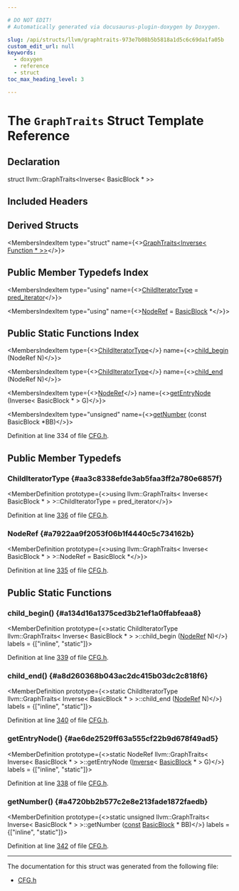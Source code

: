 ```yaml
---

# DO NOT EDIT!
# Automatically generated via docusaurus-plugin-doxygen by Doxygen.

slug: /api/structs/llvm/graphtraits-973e7b08b5b5818a1d5c6c69da1fa05b
custom_edit_url: null
keywords:
  - doxygen
  - reference
  - struct
toc_max_heading_level: 3

---
```





# The `GraphTraits` Struct Template Reference

<DoxygenPage pluginConfig={pluginConfig}>



## Declaration

<CodeBlock>struct llvm::GraphTraits&lt;Inverse&lt; BasicBlock &#42; &gt;&gt;</CodeBlock>

## Included Headers

<IncludesList>
<IncludesListItem
  filePath="llvm/IR/CFG.h"
  permalink="/docs/api/files/include/include/llvm/include/llvm/ir/cfg-h"
  isLocal="true" />
</IncludesList>

## Derived Structs

<MembersIndex>

<MembersIndexItem
  type="struct"
  name={<><a href="/docs/api/structs/llvm/graphtraits-e4c1b06659efdd8f9c2f58845ebda995">GraphTraits&lt;Inverse&lt; Function &#42; &gt;&gt;</a></>}>
</MembersIndexItem>

</MembersIndex>

## Public Member Typedefs Index

<MembersIndex>

<MembersIndexItem
  type="using"
  name={<><a href="#aa3c8338efde3ab5faa3ff2a780e6857f">ChildIteratorType</a> = <a href="/docs/api/namespaces/llvm/#ab5b46bfb4c91a29504b08dacfeb04a6c">pred&#95;iterator</a></>}>
</MembersIndexItem>

<MembersIndexItem
  type="using"
  name={<><a href="#a7922aa9f2053f06b1f4440c5c734162b">NodeRef</a> = <a href="/docs/api/classes/llvm/basicblock">BasicBlock</a> &#42;</>}>
</MembersIndexItem>

</MembersIndex>

## Public Static Functions Index

<MembersIndex>

<MembersIndexItem
  type={<><a href="#aa3c8338efde3ab5faa3ff2a780e6857f">ChildIteratorType</a></>}
  name={<><a href="#a134d16a1375ced3b21ef1a0ffabfeaa8">child&#95;begin</a> (NodeRef N)</>}>
</MembersIndexItem>

<MembersIndexItem
  type={<><a href="#aa3c8338efde3ab5faa3ff2a780e6857f">ChildIteratorType</a></>}
  name={<><a href="#a8d260368b043ac2dc415b03dc2c818f6">child&#95;end</a> (NodeRef N)</>}>
</MembersIndexItem>

<MembersIndexItem
  type={<><a href="#a7922aa9f2053f06b1f4440c5c734162b">NodeRef</a></>}
  name={<><a href="#ae6de2529ff63a555cf22b9d678f49ad5">getEntryNode</a> (Inverse&lt; BasicBlock &#42; &gt; G)</>}>
</MembersIndexItem>

<MembersIndexItem
  type="unsigned"
  name={<><a href="#a4720bb2b577c2e8e213fade1872faedb">getNumber</a> (const BasicBlock &#42;BB)</>}>
</MembersIndexItem>

</MembersIndex>


Definition at line 334 of file <a href="/docs/api/files/include/include/llvm/include/llvm/ir/cfg-h">CFG.h</a>.

<SectionDefinition>

## Public Member Typedefs

### ChildIteratorType {#aa3c8338efde3ab5faa3ff2a780e6857f}

<MemberDefinition
  prototype={<>using llvm::GraphTraits&lt; Inverse&lt; BasicBlock &#42; &gt; &gt;::ChildIteratorType =  pred&#95;iterator</>}>

Definition at line <a href="/docs/api/files/include/include/llvm/include/llvm/ir/cfg-h/#l00336">336</a> of file <a href="/docs/api/files/include/include/llvm/include/llvm/ir/cfg-h">CFG.h</a>.
</MemberDefinition>

### NodeRef {#a7922aa9f2053f06b1f4440c5c734162b}

<MemberDefinition
  prototype={<>using llvm::GraphTraits&lt; Inverse&lt; BasicBlock &#42; &gt; &gt;::NodeRef =  BasicBlock &#42;</>}>

Definition at line <a href="/docs/api/files/include/include/llvm/include/llvm/ir/cfg-h/#l00335">335</a> of file <a href="/docs/api/files/include/include/llvm/include/llvm/ir/cfg-h">CFG.h</a>.
</MemberDefinition>

</SectionDefinition>

<SectionDefinition>

## Public Static Functions

### child&#95;begin() {#a134d16a1375ced3b21ef1a0ffabfeaa8}

<MemberDefinition
  prototype={<>static ChildIteratorType llvm::GraphTraits&lt; Inverse&lt; BasicBlock &#42; &gt; &gt;::child&#95;begin (<a href="#a7922aa9f2053f06b1f4440c5c734162b">NodeRef</a> N)</>}
  labels = {["inline", "static"]}>

Definition at line <a href="/docs/api/files/include/include/llvm/include/llvm/ir/cfg-h/#l00339">339</a> of file <a href="/docs/api/files/include/include/llvm/include/llvm/ir/cfg-h">CFG.h</a>.
</MemberDefinition>

### child&#95;end() {#a8d260368b043ac2dc415b03dc2c818f6}

<MemberDefinition
  prototype={<>static ChildIteratorType llvm::GraphTraits&lt; Inverse&lt; BasicBlock &#42; &gt; &gt;::child&#95;end (<a href="#a7922aa9f2053f06b1f4440c5c734162b">NodeRef</a> N)</>}
  labels = {["inline", "static"]}>

Definition at line <a href="/docs/api/files/include/include/llvm/include/llvm/ir/cfg-h/#l00340">340</a> of file <a href="/docs/api/files/include/include/llvm/include/llvm/ir/cfg-h">CFG.h</a>.
</MemberDefinition>

### getEntryNode() {#ae6de2529ff63a555cf22b9d678f49ad5}

<MemberDefinition
  prototype={<>static NodeRef llvm::GraphTraits&lt; Inverse&lt; BasicBlock &#42; &gt; &gt;::getEntryNode (<a href="/docs/api/structs/llvm/inverse">Inverse</a>&lt; <a href="/docs/api/classes/llvm/basicblock">BasicBlock</a> &#42; &gt; G)</>}
  labels = {["inline", "static"]}>

Definition at line <a href="/docs/api/files/include/include/llvm/include/llvm/ir/cfg-h/#l00338">338</a> of file <a href="/docs/api/files/include/include/llvm/include/llvm/ir/cfg-h">CFG.h</a>.
</MemberDefinition>

### getNumber() {#a4720bb2b577c2e8e213fade1872faedb}

<MemberDefinition
  prototype={<>static unsigned llvm::GraphTraits&lt; Inverse&lt; BasicBlock &#42; &gt; &gt;::getNumber (<a href="/docs/api/files/lib/lib/target/lib/target/aarch64/aarch64promoteconstant-cpp/#a90f8350fecae261c25be85d38b451bff">const</a> <a href="/docs/api/classes/llvm/basicblock">BasicBlock</a> &#42; BB)</>}
  labels = {["inline", "static"]}>

Definition at line <a href="/docs/api/files/include/include/llvm/include/llvm/ir/cfg-h/#l00342">342</a> of file <a href="/docs/api/files/include/include/llvm/include/llvm/ir/cfg-h">CFG.h</a>.
</MemberDefinition>

</SectionDefinition>

<hr/>

The documentation for this struct was generated from the following file:

<ul>
<li><a href="/docs/api/files/include/include/llvm/include/llvm/ir/cfg-h">CFG.h</a></li>
</ul>

</DoxygenPage>
